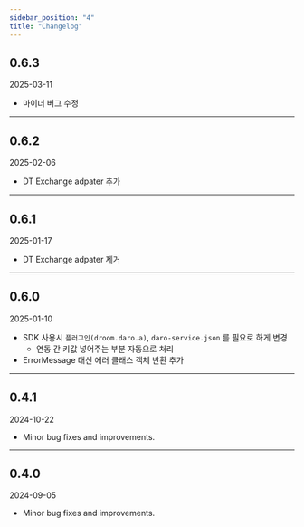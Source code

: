 ```yaml
---
sidebar_position: "4"
title: "Changelog"
---
```


## 0.6.3

2025-03-11

- 마이너 버그 수정

---

## 0.6.2

2025-02-06

- DT Exchange adpater 추가

---

## 0.6.1

2025-01-17

- DT Exchange adpater 제거

---

## 0.6.0

2025-01-10

- SDK 사용시 `플러그인(droom.daro.a)`, `daro-service.json` 를 필요로 하게 변경
  - 연동 간 키값 넣어주는 부분 자동으로 처리
- ErrorMessage 대신 에러 클래스 객체 반환 추가

---

## 0.4.1

2024-10-22

- Minor bug fixes and improvements.

---

## 0.4.0

2024-09-05

- Minor bug fixes and improvements.